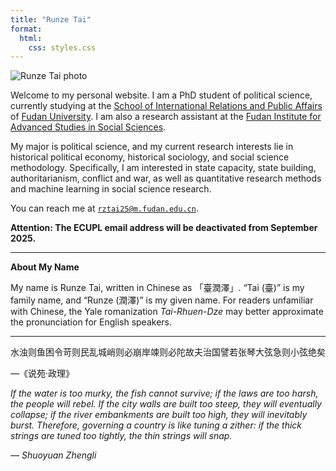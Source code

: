 ```yaml
---
title: "Runze Tai"
format:
  html:
    css: styles.css
---
```


<div class="profile-pic">
  <img src="photo-sep25.png" alt="Runze Tai photo">
</div>

Welcome to my personal website. I am a PhD student of political science, currently studying at the [School of International Relations and Public Affairs](https://sirpa.fudan.edu.cn) of [Fudan University](https://www.fudan.edu.cn). I am also a research assistant at the [Fudan Institute for Advanced Studies in Social Sciences](https://ias.fudan.edu.cn). 

My major is political science, and my current research interests lie in historical political economy, historical sociology, and social science methodology. Specifically, I am interested in state capacity, state building, authoritarianism, conflict and war, as well as quantitative research methods and machine learning in social science research.

You can reach me at [`rztai25@m.fudan.edu.cn`](mailto: rztai25@m.fudan.edu.cn). 

**Attention: The ECUPL email address will be deactivated from September 2025.**

***

**About My Name**

My name is Runze Tai, written in Chinese as 「臺潤澤」. "Tai (臺)" is my family name, and "Runze (潤澤)" is my given name. For readers unfamiliar with Chinese, the Yale romanization *Tai-Rhuen-Dze* may better approximate the pronunciation for English speakers. 

***

<div class="calligraphy-quote">
水浊则鱼困令苛则民乱城峭则必崩岸竦则必陀故夫治国譬若张琴大弦急则小弦绝矣
</div>

<div class="quote-source">
  ---《说苑·政理》
</div>


<div class="quote-explanation">
*If the water is too murky, the fish cannot survive; if the laws are too harsh, the people will rebel. If the city walls are built too steep, they will eventually collapse; if the river embankments are built too high, they will inevitably burst. Therefore, governing a country is like tuning a zither: if the thick strings are tuned too tightly, the thin strings will snap.*

*--- Shuoyuan Zhengli*
</div>